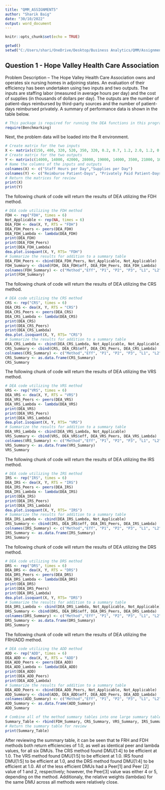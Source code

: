 ---
title: "QMM_ASSIGNMENT5"
author: "Sharik Baig"
date: "30/10/2022"
output: word_document
---

```{r setup, include=FALSE}
knitr::opts_chunk$set(echo = TRUE)
```
```{r}
getwd()
setwd("C:/Users/shari/OneDrive/Desktop/Business Analytics/QMM/Assignment5")
```

## Question 1 - Hope Valley Health Care Association

Problem Description -- The Hope Valley Health Care Association owns and operates six nursing homes in adjoining states. An evaluation of their efficiency has been undertaken using two inputs and two outputs. The inputs are staffing labor (measured in average hours per day) and the cost of supplies (in thousands of dollars per day). The outputs are the number of patient-days reimbursed by third-party sources and the number of patient-days reimbursed privately. A summary of performance data is shown in the table below.
```{r}
# This package is required for running the DEA functions in this program
require(Benchmarking)
```

Next, the problem data will be loaded into the R environment.

```{r}
# Create matrix for the two inputs
X <- matrix(c(150, 400, 320, 520, 350, 320, 0.2, 0.7, 1.2, 2.0, 1.2, 0.7), ncol = 2)
# Create matrix for the two outputs
Y <- matrix(c(14000, 14000, 42000, 28000, 19000, 14000, 3500, 21000, 10500, 42000, 25000, 15000), ncol = 2)
# Name the columns of the inputs and outputs
colnames(X) <- c("Staff Hours per Day","Supplies per Day")
colnames(Y) <- c("Reimburse Patient-Days", "Privately Paid Patient-Days")
# Return the matrices for review
print(X)
print(Y)
```

The following chunk of code will return the results of DEA utilizing the FDH method.

```{r}
# DEA code utilizing the FDH method
FDH <- rep("FDH", times = 6)
Not_Applicable <- rep(NA, times = 6)
DEA_FDH <- dea(X, Y, RTS = "FDH")
DEA_FDH_Peers <- peers(DEA_FDH)                             
DEA_FDH_Lambda <- lambda(DEA_FDH)  
print(DEA_FDH)
print(DEA_FDH_Peers)
print(DEA_FDH_Lambda)
dea.plot.isoquant(X, Y, RTS= "FDH")
# Summarize the results for addition to a summary table
DEA_FDH_Peers <- cbind(DEA_FDH_Peers, Not_Applicable, Not_Applicable)
FDH_Summary <- cbind(FDH, DEA_FDH$eff, DEA_FDH_Peers, DEA_FDH_Lambda)
colnames(FDH_Summary) <- c("Method","Eff", "P1", "P2", "P3", "L1", "L2", "L3", "L4", "L5", "L6")
print(FDH_Summary)
```

The following chunk of code will return the results of DEA utilizing the CRS method.

```{r}
# DEA code utilizing the CRS method
CRS <- rep("CRS", times = 6)
DEA_CRS <- dea(X, Y, RTS = "CRS")
DEA_CRS_Peers <- peers(DEA_CRS)                             
DEA_CRS_Lambda <- lambda(DEA_CRS)                            
print(DEA_CRS)
print(DEA_CRS_Peers)
print(DEA_CRS_Lambda)
dea.plot.isoquant(X, Y, RTS= "CRS")
# Summarize the results for addition to a summary table
DEA_CRS_Lambda <- cbind(DEA_CRS_Lambda, Not_Applicable, Not_Applicable)
CRS_Summary <- cbind(CRS, DEA_CRS$eff, DEA_CRS_Peers, DEA_CRS_Lambda)
colnames(CRS_Summary) <- c("Method","Eff", "P1", "P2", "P3", "L1", "L2", "L3", "L4", "L5", "L6")
CRS_Summary <- as.data.frame(CRS_Summary)
CRS_Summary
```

The following chunk of code will return the results of DEA utilizing the VRS method.

```{r}
# DEA code utilizing the VRS method
VRS <- rep("VRS", times = 6)
DEA_VRS <- dea(X, Y, RTS = "VRS")
DEA_VRS_Peers <- peers(DEA_VRS)                             
DEA_VRS_Lambda <- lambda(DEA_VRS)                            
print(DEA_VRS)
print(DEA_VRS_Peers)
print(DEA_VRS_Lambda)
dea.plot.isoquant(X, Y, RTS= "VRS")
# Summarize the results for addition to a summary table
DEA_VRS_Lambda <- cbind(DEA_VRS_Lambda, Not_Applicable)
VRS_Summary <- cbind(VRS, DEA_VRS$eff, DEA_VRS_Peers, DEA_VRS_Lambda)
colnames(VRS_Summary) <- c("Method","Eff", "P1", "P2", "P3", "L1", "L2", "L3", "L4", "L5", "L6")
VRS_Summary <- as.data.frame(VRS_Summary)
VRS_Summary
```

The following chunk of code will return the results of DEA utilizing the IRS method.

```{r}
# DEA code utilizing the IRS method
IRS <- rep("IRS", times = 6)
DEA_IRS <- dea(X, Y, RTS = "IRS")
DEA_IRS_Peers <- peers(DEA_IRS)                             
DEA_IRS_Lambda <- lambda(DEA_IRS)                            
print(DEA_IRS)
print(DEA_IRS_Peers)
print(DEA_IRS_Lambda)
dea.plot.isoquant(X, Y, RTS= "IRS")
# Summarize the results for addition to a summary table
DEA_IRS_Lambda <- cbind(DEA_IRS_Lambda, Not_Applicable)
IRS_Summary <- cbind(IRS, DEA_IRS$eff, DEA_IRS_Peers, DEA_IRS_Lambda)
colnames(IRS_Summary) <- c("Method","Eff", "P1", "P2", "P3", "L1", "L2", "L3", "L4", "L5", "L6")
IRS_Summary <- as.data.frame(IRS_Summary)
IRS_Summary
```

The following chunk of code will return the results of DEA utilizing the DRS method.

```{r}
# DEA code utilizing the DRS method
DRS <- rep("DRS", times = 6)
DEA_DRS <- dea(X, Y, RTS = "DRS")
DEA_DRS_Peers <- peers(DEA_DRS)                             
DEA_DRS_Lambda <- lambda(DEA_DRS)                            
print(DEA_DRS)
print(DEA_DRS_Peers)
print(DEA_DRS_Lambda)
dea.plot.isoquant(X, Y, RTS= "DRS")
# Summarize the results for addition to a summary table
DEA_DRS_Lambda <- cbind(DEA_DRS_Lambda, Not_Applicable, Not_Applicable)
DRS_Summary <- cbind(DRS, DEA_DRS$eff, DEA_DRS_Peers, DEA_DRS_Lambda)
colnames(DRS_Summary) <- c("Method","Eff", "P1", "P2", "P3", "L1", "L2", "L3", "L4", "L5", "L6")
DRS_Summary <- as.data.frame(DRS_Summary)
DRS_Summary
```

The following chunk of code will return the results of DEA utilizing the FRH/ADD method.

```{r}
# DEA code utilizing the ADD method
ADD <- rep("ADD", times = 6)
DEA_ADD <- dea(X, Y, RTS = "ADD")
DEA_ADD_Peers <- peers(DEA_ADD)                             
DEA_ADD_Lambda <- lambda(DEA_ADD)                            
print(DEA_ADD)
print(DEA_ADD_Peers)
print(DEA_ADD_Lambda)
# Summarize the results for addition to a summary table
DEA_ADD_Peers <- cbind(DEA_ADD_Peers, Not_Applicable, Not_Applicable)
ADD_Summary <- cbind(ADD, DEA_ADD$eff, DEA_ADD_Peers, DEA_ADD_Lambda)
colnames(ADD_Summary) <- c("Method","Eff", "P1", "P2", "P3", "L1", "L2", "L3", "L4", "L5", "L6")
ADD_Summary <- as.data.frame(ADD_Summary)
ADD_Summary
```

```{r}
# Combine all of the method summary tables into one large summary table for each method
Summary_Table <- rbind(FDH_Summary, CRS_Summary, VRS_Summary, IRS_Summary, DRS_Summary, ADD_Summary)
# Return the summary table for review
print(Summary_Table)
```

After reviewing the summary table, it can be seen that te FRH and FDH methods both return efficiencies of 1.0, as well as identical peer and lambda values, for all six DMUs. The CRS method found DMU[1:4] to be efficient at 1.0. The VRS method found DMU[1:5] to be efficient at 1.0. IRS found DMU[1:5] to be efficient at 1.0, and the DRS method found DMU[1:4] to be efficient at 1.0. All of the less efficient DMUs had a Peer[1] and Peer [2] value of 1 and 2, respectively; however, the Peer[3] value was either 4 or 5, depending on the method. Additionaly, the relative weights (lambdas) for the same DMU across all methods were relatively close.
